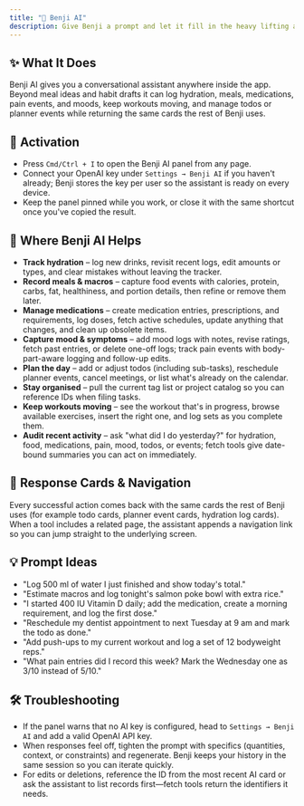```yaml
---
title: "🤖 Benji AI"
description: Give Benji a prompt and let it fill in the heavy lifting across meals, habits, and planning
---
```


## ✨ What It Does

Benji AI gives you a conversational assistant anywhere inside the app. Beyond meal ideas and habit drafts it can log hydration, meals, medications, pain events, and moods, keep workouts moving, and manage todos or planner events while returning the same cards the rest of Benji uses.

## 🚀 Activation

- Press `Cmd/Ctrl + I` to open the Benji AI panel from any page.
- Connect your OpenAI key under `Settings → Benji AI` if you haven't already; Benji stores the key per user so the assistant is ready on every device.
- Keep the panel pinned while you work, or close it with the same shortcut once you've copied the result.

## 🧠 Where Benji AI Helps

- **Track hydration** – log new drinks, revisit recent logs, edit amounts or types, and clear mistakes without leaving the tracker.
- **Record meals & macros** – capture food events with calories, protein, carbs, fat, healthiness, and portion details, then refine or remove them later.
- **Manage medications** – create medication entries, prescriptions, and requirements, log doses, fetch active schedules, update anything that changes, and clean up obsolete items.
- **Capture mood & symptoms** – add mood logs with notes, revise ratings, fetch past entries, or delete one-off logs; track pain events with body-part-aware logging and follow-up edits.
- **Plan the day** – add or adjust todos (including sub-tasks), reschedule planner events, cancel meetings, or list what's already on the calendar.
- **Stay organised** – pull the current tag list or project catalog so you can reference IDs when filing tasks.
- **Keep workouts moving** – see the workout that's in progress, browse available exercises, insert the right one, and log sets as you complete them.
- **Audit recent activity** – ask "what did I do yesterday?" for hydration, food, medications, pain, mood, todos, or events; fetch tools give date-bound summaries you can act on immediately.

## 💬 Response Cards & Navigation

Every successful action comes back with the same cards the rest of Benji uses (for example todo cards, planner event cards, hydration log cards). When a tool includes a related page, the assistant appends a navigation link so you can jump straight to the underlying screen.

## 💡 Prompt Ideas

- "Log 500 ml of water I just finished and show today's total."
- "Estimate macros and log tonight's salmon poke bowl with extra rice."
- "I started 400 IU Vitamin D daily; add the medication, create a morning requirement, and log the first dose."
- "Reschedule my dentist appointment to next Tuesday at 9 am and mark the todo as done."
- "Add push-ups to my current workout and log a set of 12 bodyweight reps."
- "What pain entries did I record this week? Mark the Wednesday one as 3/10 instead of 5/10."

## 🛠️ Troubleshooting

- If the panel warns that no AI key is configured, head to `Settings → Benji AI` and add a valid OpenAI API key.
- When responses feel off, tighten the prompt with specifics (quantities, context, or constraints) and regenerate. Benji keeps your history in the same session so you can iterate quickly.
- For edits or deletions, reference the ID from the most recent AI card or ask the assistant to list records first—fetch tools return the identifiers it needs.
